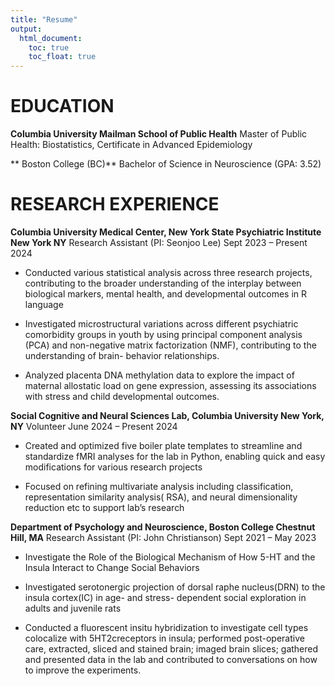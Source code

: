 ```yaml
---
title: "Resume"
output: 
  html_document:
    toc: true
    toc_float: true
---
```

# EDUCATION
**Columbia University Mailman School of Public Health** 
Master of Public Health: Biostatistics, Certificate in Advanced Epidemiology 

** Boston College (BC)** 
Bachelor of Science in Neuroscience (GPA: 3.52)

# RESEARCH EXPERIENCE

**Columbia University Medical Center, New York State Psychiatric Institute New York NY** 
Research Assistant (PI: Seonjoo Lee) Sept 2023 – Present 2024

* Conducted various statistical analysis across three research projects, contributing to the broader understanding of the interplay between biological markers, mental health, and developmental outcomes in R language

* Investigated microstructural variations across different psychiatric comorbidity groups in youth by using principal component analysis (PCA) and non-negative matrix factorization (NMF), contributing to the understanding of brain-
behavior relationships.

* Analyzed placenta DNA methylation data to explore the impact of maternal allostatic load on gene expression, assessing its associations with stress and child developmental outcomes. 

**Social Cognitive and Neural Sciences Lab, Columbia University New York, NY**  Volunteer June 2024 – Present 2024

* Created and optimized five boiler plate templates to streamline and standardize fMRI analyses for the lab in Python, enabling quick and easy modifications for various research projects

* Focused on refining multivariate analysis including classification, representation similarity analysis( RSA), and neural dimensionality reduction etc to support lab’s research

**Department of Psychology and Neuroscience, Boston College Chestnut Hill, MA**
Research Assistant (PI: John Christianson) Sept 2021 – May 2023 

* Investigate the Role of the Biological Mechanism of How 5-HT and the Insula Interact to Change Social Behaviors

* Investigated serotonergic projection of dorsal raphe nucleus(DRN) to the insula cortex(IC) in age- and stress-
dependent social exploration in adults and juvenile rats

* Conducted a fluorescent insitu hybridization to investigate cell types colocalize with 5HT2creceptors in insula; performed post-operative care, extracted, sliced and stained brain; imaged brain slices; gathered and presented data in the lab and contributed to conversations on how to improve the experiments.




